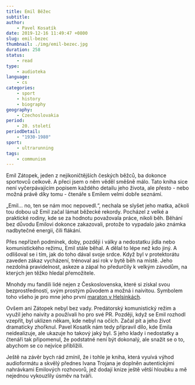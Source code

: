 ```yaml
---
title: Emil Běžec
subtitle:
author:
    - Pavel Kosatík
date: 2019-12-16 11:49:47 +0800
slug: emil-bezec
thumbnail: ./img/emil-bezec.jpg
duration: 258
status:
    - read
type:
    - audioteka
language:
    - cs
categories:
    - sport
    - history
    - biography
geography:
    - Czechoslovakia
period:
    - 20. století
periodDetail:
    - "1930-1980"
sport:
    - ultrarunning
tags:
    - communism
---
```


Emil Zátopek, jeden z nejikoničtějších českých běžců, ba dokonce sportovců celkově. A přeci jsem o něm věděl směšně málo. Tato kniha sice není vyčerpávajícím popisem každého detailu jeho života, ale přesto - nebo možná právě díky tomu - čtenáře s Emilem velmi dobře seznámí.

„Emil&hellip; no, ten se nám moc nepovedl.“, nechala se slyšet jeho matka, ačkoli tou dobou už Emil začal lámat běžecké rekordy. Pocházel z velké a praktické rodiny, kde se za hodnotu považovala práce, nikoli běh. Běhání bez důvodu Emilovi dokonce zakazovali, protože to vypadalo jako známka nadbytečné energii, čili flákání.

Přes nepřízeň podmínek, doby, později i války a nedostatku jídla nebo komunistického režimu, Emil stále běhal. A dělal to lépe než kdo jiný. A odlišoval se i tím, jak do toho dával svoje srdce. Když byl v protektorátu zaveden zákaz vycházení, trénoval asi rok v bytě běh na místě. Jeho nezdolná pravidelnost, askeze a zápal ho předurčily k velkým závodům, na kterých jen těžko hledal přemožitele.

Mnohdy mu fandili lidé nejen z Československa, které si získal svou bezprostředností, svým prostým původem a možná i naivitou. Symbolem toho všeho je pro mne jeho první <a href="https://www.dlouhybeh.cz/emil-zatopek-osamelost-prespolniho-bezce/" target="_blank" rel="noreferrer noopener">maraton v Helsinkách</a>.

Ovšem ani Zátopek nebyl bez vady. Predátorský komunistický režim a využil jeho naivity a používali ho pro své PR. Později, když se Emil rozhodl vzepřít, byl uklizen někam, kde nebyl na očích. Začal pít a jeho život dramaticky zhořknul. Pavel Kosatík nám tedy připravil dílo, kde Emila neidealizuje, ale ukazuje ho takový jaký byl. S jeho klady i nedostatky a čtenáři tak připomenul, že podstatné není být dokonalý, ale snažit se o to, abychom se co nejvíce přiblížili.

Ještě na závěr bych rád zmínil, že i tohle je kniha, která vyuívá výhod audioformátu a skvělý přednes Ivana Trojana je doplněn autentickými nahrávkami Emilových rozhovorů, jež dodají knize ještě větší hloubku a mě nejednou vykouzlily úsměv na tváři.
